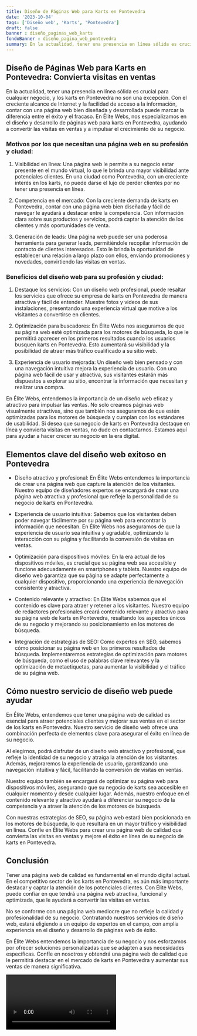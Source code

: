 ```yaml
---
title: Diseño de Páginas Web para Karts en Pontevedra
date: '2023-10-04'
tags: ['Diseño web', 'Karts', 'Pontevedra']
draft: false
banner : diseño_paginas_web_karts
fondoBanner : diseño_pagina_web_pontevedra
summary: En la actualidad, tener una presencia en línea sólida es crucial para cualquier negocio, y los karts en Pontevedra no son una excepción. Con el creciente alcance de Internet y la facilidad de acceso a la información, contar con una página web bien diseñada y desarrollada puede marcar la diferencia entre el éxito y el fracaso. En Élite Webs, nos especializamos en el diseño y desarrollo de páginas web para karts en Pontevedra, ayudando a convertir las visitas en ventas y a impulsar el crecimiento de su negocio.
---
```


## Diseño de Páginas Web para Karts en Pontevedra: Convierta visitas en ventas

En la actualidad, tener una presencia en línea sólida es crucial para cualquier negocio, y los karts en Pontevedra no son una excepción. Con el creciente alcance de Internet y la facilidad de acceso a la información, contar con una página web bien diseñada y desarrollada puede marcar la diferencia entre el éxito y el fracaso. En Élite Webs, nos especializamos en el diseño y desarrollo de páginas web para karts en Pontevedra, ayudando a convertir las visitas en ventas y a impulsar el crecimiento de su negocio.

### Motivos por los que necesitan una página web en su profesión y ciudad:

1. Visibilidad en línea: Una página web le permite a su negocio estar presente en el mundo virtual, lo que le brinda una mayor visibilidad ante potenciales clientes. En una ciudad como Pontevedra, con un creciente interés en los karts, no puede darse el lujo de perder clientes por no tener una presencia en línea.

2. Competencia en el mercado: Con la creciente demanda de karts en Pontevedra, contar con una página web bien diseñada y fácil de navegar le ayudará a destacar entre la competencia. Con información clara sobre sus productos y servicios, podrá captar la atención de los clientes y más oportunidades de venta.

3. Generación de leads: Una página web puede ser una poderosa herramienta para generar leads, permitiéndole recopilar información de contacto de clientes interesados. Esto le brinda la oportunidad de establecer una relación a largo plazo con ellos, enviando promociones y novedades, convirtiendo las visitas en ventas.

### Beneficios del diseño web para su profesión y ciudad:

1. Destaque los servicios: Con un diseño web profesional, puede resaltar los servicios que ofrece su empresa de karts en Pontevedra de manera atractiva y fácil de entender. Muestre fotos y videos de sus instalaciones, presentando una experiencia virtual que motive a los visitantes a convertirse en clientes.

2. Optimización para buscadores: En Élite Webs nos aseguramos de que su página web esté optimizada para los motores de búsqueda, lo que le permitirá aparecer en los primeros resultados cuando los usuarios busquen karts en Pontevedra. Esto aumentará su visibilidad y la posibilidad de atraer más tráfico cualificado a su sitio web.

3. Experiencia de usuario mejorada: Un diseño web bien pensado y con una navegación intuitiva mejora la experiencia de usuario. Con una página web fácil de usar y atractiva, sus visitantes estarán más dispuestos a explorar su sitio, encontrar la información que necesitan y realizar una compra.

En Élite Webs, entendemos la importancia de un diseño web eficaz y atractivo para impulsar las ventas. No solo creamos páginas web visualmente atractivas, sino que también nos aseguramos de que estén optimizadas para los motores de búsqueda y cumplan con los estándares de usabilidad. Si desea que su negocio de karts en Pontevedra destaque en línea y convierta visitas en ventas, no dude en contactarnos. Estamos aquí para ayudar a hacer crecer su negocio en la era digital.

<GifSeo />

<Cta />

## Elementos clave del diseño web exitoso en Pontevedra

- Diseño atractivo y profesional: En Élite Webs entendemos la importancia de crear una página web que capture la atención de los visitantes. Nuestro equipo de diseñadores expertos se encargará de crear una página web atractiva y profesional que refleje la personalidad de su negocio de karts en Pontevedra.

- Experiencia de usuario intuitiva: Sabemos que los visitantes deben poder navegar fácilmente por su página web para encontrar la información que necesitan. En Élite Webs nos aseguramos de que la experiencia de usuario sea intuitiva y agradable, optimizando la interacción con su página y facilitando la conversión de visitas en ventas.

- Optimización para dispositivos móviles: En la era actual de los dispositivos móviles, es crucial que su página web sea accesible y funcione adecuadamente en smartphones y tablets. Nuestro equipo de diseño web garantiza que su página se adapte perfectamente a cualquier dispositivo, proporcionando una experiencia de navegación consistente y atractiva.

- Contenido relevante y atractivo: En Élite Webs sabemos que el contenido es clave para atraer y retener a los visitantes. Nuestro equipo de redactores profesionales creará contenido relevante y atractivo para su página web de karts en Pontevedra, resaltando los aspectos únicos de su negocio y mejorando su posicionamiento en los motores de búsqueda.

- Integración de estrategias de SEO: Como expertos en SEO, sabemos cómo posicionar su página web en los primeros resultados de búsqueda. Implementaremos estrategias de optimización para motores de búsqueda, como el uso de palabras clave relevantes y la optimización de metaetiquetas, para aumentar la visibilidad y el tráfico de su página web.

## Cómo nuestro servicio de diseño web puede ayudar

En Élite Webs, entendemos que tener una página web de calidad es esencial para atraer potenciales clientes y mejorar sus ventas en el sector de los karts en Pontevedra. Nuestro servicio de diseño web ofrece una combinación perfecta de elementos clave para asegurar el éxito en línea de su negocio.

Al elegirnos, podrá disfrutar de un diseño web atractivo y profesional, que refleje la identidad de su negocio y atraiga la atención de los visitantes. Además, mejoraremos la experiencia de usuario, garantizando una navegación intuitiva y fácil, facilitando la conversión de visitas en ventas.

Nuestro equipo también se encargará de optimizar su página web para dispositivos móviles, asegurando que su negocio de karts sea accesible en cualquier momento y desde cualquier lugar. Además, nuestro enfoque en el contenido relevante y atractivo ayudará a diferenciar su negocio de la competencia y a atraer la atención de los motores de búsqueda.

Con nuestras estrategias de SEO, su página web estará bien posicionada en los motores de búsqueda, lo que resultará en un mayor tráfico y visibilidad en línea. Confíe en Élite Webs para crear una página web de calidad que convierta las visitas en ventas y mejore el éxito en línea de su negocio de karts en Pontevedra.

## Conclusión

Tener una página web de calidad es fundamental en el mundo digital actual. En el competitivo sector de los karts en Pontevedra, es aún más importante destacar y captar la atención de los potenciales clientes. Con Élite Webs, puede confiar en que tendrá una página web atractiva, funcional y optimizada, que le ayudará a convertir las visitas en ventas.

No se conforme con una página web mediocre que no refleje la calidad y profesionalidad de su negocio. Contratando nuestros servicios de diseño web, estará eligiendo a un equipo de expertos en el campo, con amplia experiencia en el diseño y desarrollo de páginas web de éxito.

En Élite Webs entendemos la importancia de su negocio y nos esforzamos por ofrecer soluciones personalizadas que se adapten a sus necesidades específicas. Confíe en nosotros y obtendrá una página web de calidad que le permitirá destacar en el mercado de karts en Pontevedra y aumentar sus ventas de manera significativa.

<Video />

<CtaBot job='Karts' city='Pontevedra'/>

<Gmaps query='Pontevedra+españa+maps' />